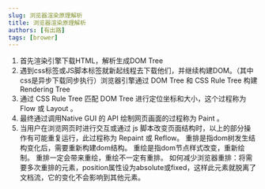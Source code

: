 ```yaml
---
slug: 浏览器渲染原理解析
title: 浏览器渲染原理解析
authors: [有出路]
tags: [brower]
---
```


1. 首先渲染引擎下载HTML，解析生成DOM Tree
2. 遇到css标签或JS脚本标签就新起线程去下载他们，并继续构建DOM。（其中css是异步下载同步执行）浏览器引擎通过 DOM Tree 和 CSS Rule Tree 构建 Rendering Tree
3. 通过 CSS Rule Tree 匹配 DOM Tree 进行定位坐标和大小，这个过程称为 Flow 或 Layout 。
4. 最终通过调用Native GUI 的 API 绘制网页画面的过程称为 Paint 。
5. 当用户在浏览网页时进行交互或通过 js 脚本改变页面结构时，以上的部分操作有可能重复运行，此过程称为 Repaint 或 Reflow。 重排是指dom树发生结构变化后，需要重新构建dom结构。 重绘是指dom节点样式改变，重新绘制。 重排一定会带来重绘，重绘不一定有重排。
如何减少浏览器重排：将需要多次重排的元素，position属性设为absolute或fixed，这样此元素就脱离了文档流，它的变化不会影响到其他元素。
